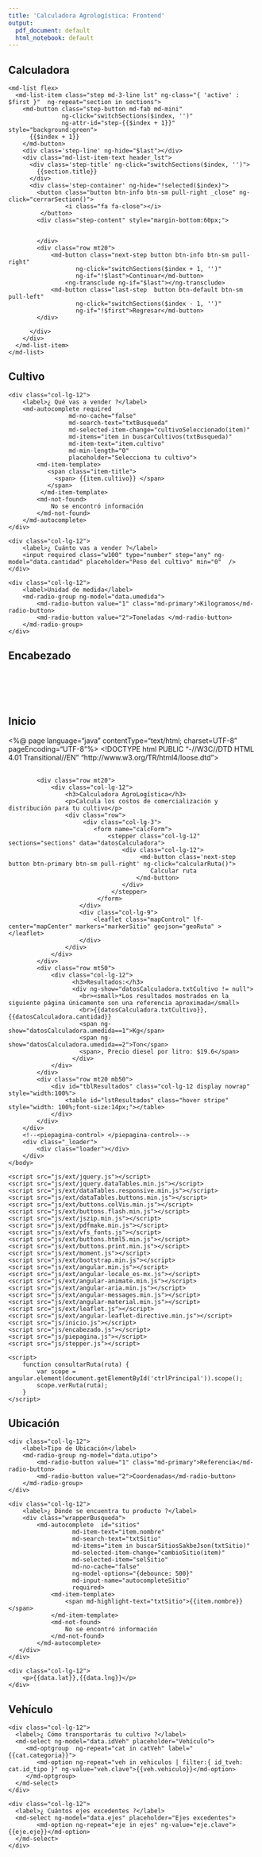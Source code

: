 ```yaml
---
title: 'Calculadora Agrologística: Frontend'
output:
  pdf_document: default
  html_notebook: default
---
```


## Calculadora
<div class="calculadora">
	<md-list flex>
	  <md-list-item class="step md-3-line lst" ng-class="{ 'active' : $first }"  ng-repeat="section in sections">
	    <md-button class="step-button md-fab md-mini"
	               ng-click="switchSections($index, '')"
	               ng-attr-id="step-{{$index + 1}}" style="background:green">
	      {{$index + 1}}
	    </md-button>
	    <div class='step-line' ng-hide="$last"></div>
	    <div class="md-list-item-text header_lst">
	      <div class='step-title' ng-click="switchSections($index, '')">
	        {{section.title}}
	      </div>
	      <div class='step-container' ng-hide="!selected($index)">
	      	<button class="button btn-info btn-sm pull-right _close" ng-click="cerrarSection()">
	      			<i class="fa fa-close"></i>
   			 </button>
	        <div class="step-content" style="margin-bottom:60px;">
	        
	        
	        </div>
	        <div class="row mt20">
	        	<md-button class="next-step button btn-info btn-sm pull-right"
	                   ng-click="switchSections($index + 1, '')"
	                   ng-if="!$last">Continuar</md-button>
	        		<ng-transclude ng-if="$last"></ng-transclude>
	        	<md-button class="last-step  button btn-default btn-sm pull-left"
	                   ng-click="switchSections($index - 1, '')"
	                   ng-if="!$first">Regresar</md-button>
	        </div>
	        
	      </div>
	    </div>
	  </md-list-item>
	</md-list>
</div>

## Cultivo

<div class="row mt20">
	<div class="col-lg-12">             				
		<label>¿ Qué vas a vender ?</label>
		<md-autocomplete required
          			 md-no-cache="false"
			      	 md-search-text="txtBusqueda"
      				 md-selected-item-change="cultivoSeleccionado(item)"
      				 md-items="item in buscarCultivos(txtBusqueda)"
      				 md-item-text="item.cultivo"
      				 md-min-length="0"
      				 placeholder="Selecciona tu cultivo">					         
  			<md-item-template>
		       <span class="item-title">		    
		         <span> {{item.cultivo}} </span>
		       </span>					         
		   	 </md-item-template>     
   	 		<md-not-found>
  				No se encontró información
			</md-not-found>             	
       	</md-autocomplete>		                 	       		
	</div> 
</div>  
<div class="row mt20">          			
	<div class="col-lg-12">             			
		<label>¿ Cuánto vas a vender ?</label>
		<input required class="w100" type="number" step="any" ng-model="data.cantidad" placeholder="Peso del cultivo" min="0"  />      						
	</div>
</div>
<div class="row mt20">
	<div class="col-lg-12">	
		<label>Unidad de medida</label>
		<md-radio-group ng-model="data.umedida">					
		  	<md-radio-button value="1" class="md-primary">Kilogramos</md-radio-button>
			<md-radio-button value="2">Toneladas </md-radio-button>					
		</md-radio-group>       						
	</div>             		
</div>

## Encabezado
<div class="container" style="background-image: url('img/logo.png');height: 60px;background-repeat: no-repeat;background-position: top left;background-size: contain;">
</div>

## Inicio

<%@ page language="java" contentType="text/html; charset=UTF-8" pageEncoding="UTF-8"%>
<!DOCTYPE html PUBLIC "-//W3C//DTD HTML 4.01 Transitional//EN" "http://www.w3.org/TR/html4/loose.dtd">
<html ng-app="wAppCultivoDatos">
	<head>
		<meta http-equiv="Content-Type" content="text/html; charset=UTF-8">
		<meta http-equiv="X-UA-Compatible" content="IE=edge">
        <meta name="viewport" content="width=device-width, initial-scale=1">
		<title>Cultivo de Datos</title>
		<link rel="stylesheet" href="http://fonts.googleapis.com/css?family=Roboto:400,100,300,500">
		<link rel="stylesheet" href="css/ext/jquery.dataTables.min.css">
		<link rel="stylesheet" href="css/ext/buttons.dataTables.min.css">
		<link rel="stylesheet" href="css/ext/responsive.dataTables.min.css">
		<link rel="stylesheet" href="css/ext/angular-material.min.css">
		<link rel="stylesheet" href="css/ext/leaflet.css">		
		<link rel="stylesheet" href="css/ext/font-awesome.min.css">
		<link rel="stylesheet" href="css/ext/bootstrap.min.css">
		<link rel="stylesheet" href="css/master.css">
		<link rel="icon" type="image/png" href="img/logo.png" />
	</head>
	<body id="ctrlPrincipal" ng-controller="controller">
		
		<encabezado-control> </encabezado-control>		
		<div class="container">
			<div class="row mt20">
				<div class="col-lg-12">				
					<h3>Calculadora AgroLogística</h3>
             		<p>Calcula los costos de comercialización y distribución para tu cultivo</p>	             		             		
             		<div class="row">		             				        
             			 <div class="col-lg-3">		
             				<form name="calcForm">
			             		<stepper class="col-lg-12" sections="sections" data="datosCalculadora">
			             			<div class="col-lg-12">		             					
		             					 <md-button class='next-step  button btn-primary btn-sm pull-right' ng-click="calcularRuta()">
							        		Calcular ruta
							      		</md-button>
			             			</div>									     	
						    	 </stepper>
					    	 </form>	
					    </div>	             		
             			<div class="col-lg-9">	             											    	              				             	
             				<leaflet class="mapControl" lf-center="mapCenter" markers="markerSitio" geojson="geoRuta" >  </leaflet>       	             				     			
             			</div>             		
             		</div>	             		
				</div>				
			</div>	
			<div class="row mt50">				
			 	<div class="col-lg-12">
			 		  <h3>Resultados:</h3>
			 		  <div ng-show="datosCalculadora.txtCultivo != null">
			 		    <br><small>*Los resultados mostrados en la siguiente página únicamente son una referencia aproximada</small>
			 		  	<br>{{datosCalculadora.txtCultivo}}, {{datosCalculadora.cantidad}} 
			 		  	<span ng-show="datosCalculadora.umedida==1">Kg</span>
			 		  	<span ng-show="datosCalculadora.umedida==2">Ton</span>
			 		  	<span>, Precio diesel por litro: $19.6</span>	
			 		  </div>
				</div>				
			</div>
			<div class="row mt20 mb50">
		  		<div id="tblResultados" class="col-lg-12 display nowrap" style="width:100%">
	                <table id="lstResultados" class="hover stripe" style="width: 100%;font-size:14px;"></table>
	            </div>
		  	</div>
		</div>	
		<!--<piepagina-control> </piepagina-control>-->
		<div class="_loader">
			<div class="loader"></div>
		</div>		
	</body>
	
	<script src="js/ext/jquery.js"></script>
	<script src="js/ext/jquery.dataTables.min.js"></script>
	<script src="js/ext/dataTables.responsive.min.js"></script>
	<script src="js/ext/dataTables.buttons.min.js"></script>
	<script src="js/ext/buttons.colVis.min.js"></script>
	<script src="js/ext/buttons.flash.min.js"></script>
	<script src="js/ext/jszip.min.js"></script>
	<script src="js/ext/pdfmake.min.js"></script>	 
	<script src="js/ext/vfs_fonts.js"></script>
	<script src="js/ext/buttons.html5.min.js"></script>
	<script src="js/ext/buttons.print.min.js"></script>
	<script src="js/ext/moment.js"></script>
	<script src="js/ext/bootstrap.min.js"></script>
    <script src="js/ext/angular.min.js"></script> 
    <script src="js/ext/angular-locale_es-mx.js"></script>    
    <script src="js/ext/angular-animate.min.js"></script>
    <script src="js/ext/angular-aria.min.js"></script>
    <script src="js/ext/angular-messages.min.js"></script>
    <script src="js/ext/angular-material.min.js"></script>
    <script src="js/ext/leaflet.js"></script>
    <script src="js/ext/angular-leaflet-directive.min.js"></script>
    <script src="js/inicio.js"></script>
    <script src="js/encabezado.js"></script>
    <script src="js/piepagina.js"></script>
    <script src="js/stepper.js"></script>
        
    <script>
	    function consultarRuta(ruta) {
	    	var scope = angular.element(document.getElementById('ctrlPrincipal')).scope();
            scope.verRuta(ruta);
	    }
    </script>
</html>

## Ubicación

<div class="row mt20">
	<div class="col-lg-12">	
		<label>Tipo de Ubicación</label>
		<md-radio-group ng-model="data.utipo">					
		  	<md-radio-button value="1" class="md-primary">Referencia</md-radio-button>
			<md-radio-button value="2">Coordenadas</md-radio-button>					
		</md-radio-group>       						
	</div>             		
</div>

<div class="row mt20" ng-show="data.utipo == 1">
 	<div class="col-lg-12">
		<label>¿ Dónde se encuentra tu producto ?</label>
	 	<div class="wrapperBusqueda">
		  	<md-autocomplete  id="sitios"
	                  md-item-text="item.nombre"
	                  md-search-text="txtSitio"
                      md-items="item in buscarSitiosSakbeJson(txtSitio)" 
                      md-selected-item-change="cambioSitio(item)"                      
                      md-selected-item="selSitio" 
                      md-no-cache="false"
                      ng-model-options="{debounce: 500}"							                            
                      md-input-name="autocompleteSitio"                
                      required>
         		<md-item-template>
           			<span md-highlight-text="txtSitio">{{item.nombre}}</span>
         		</md-item-template>	
        		<md-not-found>
  					No se encontró información
				</md-not-found> 					            
      		</md-autocomplete>
	   </div>
    </div>
 </div>
 
 <div class="row mt20" ng-show="data.utipo == 2">
 	<div class="col-lg-12">
 		<p>{{data.lat}},{{data.lng}}</p> 
 	</div>
 </div>
 
## Vehículo
<div class="row mt20">
	<div class="col-lg-12">
	  <label>¿ Cómo transportarás tu cultivo ?</label>			             				  			             				 
	  <md-select ng-model="data.idVeh" placeholder="Vehículo">
	     <md-optgroup  ng-repeat="cat in catVeh" label="{{cat.categoria}}">
	       	<md-option ng-repeat="veh in vehiculos | filter:{ id_tveh: cat.id_tipo }" ng-value="veh.clave">{{veh.vehiculo}}</md-option>
	     </md-optgroup>
	  </md-select>
	</div>
</div>

<div class="row mt20">
	<div class="col-lg-12">
	  <label>¿ Cuántos ejes excedentes ?</label>			             				  			             				 
	  <md-select ng-model="data.ejes" placeholder="Ejes excedentes">		    
       		<md-option ng-repeat="eje in ejes" ng-value="eje.clave">{{eje.eje}}</md-option>		    
	  </md-select>
	</div>
</div> 